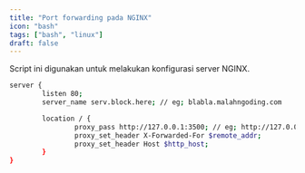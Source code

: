 ```yaml
---
title: "Port forwarding pada NGINX"
icon: "bash"
tags: ["bash", "linux"]
draft: false
---
```


Script ini digunakan untuk melakukan konfigurasi server NGINX.

```bash
server {
        listen 80;
        server_name serv.block.here; // eg; blabla.malahngoding.com

        location / {
                proxy_pass http://127.0.0.1:3500; // eg; http://127.0.0.1:3000
                proxy_set_header X-Forwarded-For $remote_addr;
                proxy_set_header Host $http_host;
        }
}
```
